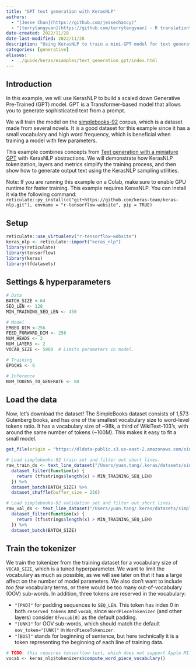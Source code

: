 ```yaml
---
title: "GPT text generation with KerasNLP"
authors: 
  - "[Jesse Chan](https://github.com/jessechancy)"
  - "[terrytangyuan](https://github.com/terrytangyuan) - R translation"
date-created: 2022/11/28
date-last-modified: 2022/11/28
description: "Using KerasNLP to train a mini-GPT model for text generation."
categories: [generative]
aliases: 
  - ../guide/keras/examples/text_generation_gpt/index.html
---
```


## Introduction

In this example, we will use KerasNLP to build a scaled down Generative
Pre-Trained (GPT) model. GPT is a Transformer-based model that allows you to generate
sophisticated text from a prompt.

We will train the model on the [simplebooks-92](https://arxiv.org/abs/1911.12391) corpus,
which is a dataset made from several novels. It is a good dataset for this example since
it has a small vocabulary and high word frequency, which is beneficial when training a
model with few parameters.

This example combines concepts from
[Text generation with a miniature GPT](https://keras.io/examples/generative/text_generation_with_miniature_gpt/)
with KerasNLP abstractions. We will demonstrate how KerasNLP tokenization, layers and
metrics simplify the training
process, and then show how to generate output text using the KerasNLP sampling utilities.

Note: If you are running this example on a Colab,
make sure to enable GPU runtime for faster training.
This example requires KerasNLP. You can install it via the following command:
`reticulate::py_install(c("git+https://github.com/keras-team/keras-nlp.git"), envname = "r-tensorflow-website", pip = TRUE)`


## Setup

```r
reticulate::use_virtualenv("r-tensorflow-website")
keras_nlp <- reticulate::import("keras_nlp")
library(reticulate)
library(tensorflow)
library(keras)
library(tfdatasets)
```

## Settings & hyperparameters

```r
# Data
BATCH_SIZE <-64
SEQ_LEN <- 128
MIN_TRAINING_SEQ_LEN <- 450

# Model
EMBED_DIM <-256
FEED_FORWARD_DIM <- 256
NUM_HEADS <- 3
NUM_LAYERS <- 2
VOCAB_SIZE <- 5000  # Limits parameters in model.

# Training
EPOCHS <- 6

# Inference
NUM_TOKENS_TO_GENERATE <- 80
```

## Load the data

Now, let's download the dataset! The SimpleBooks dataset consists of 1,573 Gutenberg books, and has
one of the smallest vocabulary size to word-level tokens ratio. It has a vocabulary size of ~98k,
a third of WikiText-103's, with around the same number of tokens (~100M). This makes it easy to fit a small model.

```r
get_file(origin = "https://dldata-public.s3.us-east-2.amazonaws.com/simplebooks.zip", extract = TRUE)

# Load simplebooks-92 train set and filter out short lines.
raw_train_ds <- text_line_dataset("/Users/yuan.tang/.keras/datasets/simplebooks/simplebooks-92-raw/train.txt") %>%
  dataset_filter(function(x) {
    return (tf$strings$length(x) > MIN_TRAINING_SEQ_LEN)
  }) %>%
  dataset_batch(BATCH_SIZE) %>%
  dataset_shuffle(buffer_size = 256)

# Load simplebooks-92 validation set and filter out short lines.
raw_val_ds <- text_line_dataset("/Users/yuan.tang/.keras/datasets/simplebooks/simplebooks-92-raw/valid.txt") %>%
  dataset_filter(function(x) {
    return (tf$strings$length(x) > MIN_TRAINING_SEQ_LEN)
  }) %>%
  dataset_batch(BATCH_SIZE)
```

## Train the tokenizer

We train the tokenizer from the training dataset for a vocabulary size of `VOCAB_SIZE`,
which is a tuned hyperparameter. We want to limit the vocabulary as much as possible, as
we will see later on
that it has a large affect on the number of model parameters. We also don't want to include
*too few* vocabulary terms, or there would be too many out-of-vocabulary (OOV) sub-words. In
addition, three tokens are reserved in the vocabulary:

- `"[PAD]"` for padding sequences to `SEQ_LEN`. This token has index 0 in both
`reserved_tokens` and `vocab`, since `WordPieceTokenizer` (and other layers) consider
`0`/`vocab[0]` as the default padding.
- `"[UNK]"` for OOV sub-words, which should match the default `oov_token="[UNK]"` in
`WordPieceTokenizer`.
- `"[BOS]"` stands for beginning of sentence, but here technically it is a token
representing the beginning of each line of training data.

```r
# TODO: this requires tensorflow-text, which does not support Apple M1 yet. Tried building from source and hacked around but tensorflow-macos>=2.11.0 is required (not on PyPI yet). tensorflow-macos==2.10.0 does not seem compatible. Ref: https://developer.apple.com/forums/thread/700906
vocab <- keras_nlp$tokenizers$compute_word_piece_vocabulary()
```
